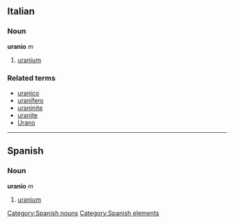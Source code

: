 ==Italian==
===Noun===
'''uranio''' ''m''

# [[uranium]]

===Related terms===
*[[uranico]]
*[[uranifero]]
*[[uraninite]]
*[[uranite]]
*[[Urano]]

----
== Spanish ==
=== Noun ===
'''uranio''' ''m''
# [[uranium]]
[[Category:Spanish nouns]]
[[Category:Spanish elements]]